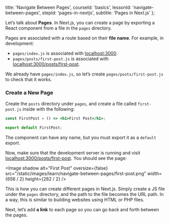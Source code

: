
  title: 'Navigate Between Pages',
  courseId: 'basics',
  lessonId: 'navigate-between-pages',
  stepId: 'pages-in-nextjs',
  subtitle: 'Pages in Next.js'
};

Let’s talk about **Pages**. In Next.js, you can create a page by exporting a React component from a file in the `pages` directory.

Pages are associated with a route based on their **file name**. For example, in development:

- `pages/index.js` is associated with [localhost:3000](http://localhost:3000).
- `pages/posts/first-post.js` is associated with [localhost:3000/posts/first-post](http://localhost:3000/posts/first-post).

We already have `pages/index.js`, so let’s create `pages/posts/first-post.js` to check that it works.

### Create a New Page

Create the `posts` directory under `pages`, and create a file called `first-post.js` inside with the following:

```jsx
const FirstPost = () => <h1>First Post</h1>;

export default FirstPost;
```

The component can have any name, but you must export it as a `default` export.

Now, make sure that the development server is running and visit [localhost:3000/posts/first-post](http://localhost:3000/posts/first-post). You should see the page:

<Image
  shadow
  alt="First Post"
  oversize={false}
  src="/static/images/learn/navigate-between-pages/first-post.png"
  width={656 / 2}
  height={282 / 2}
/>

This is how you can create different pages in Next.js. Simply create a JS file under the `pages` directory, and the path to the file becomes the URL path. In a way, this is similar to building websites using HTML or PHP files.

Next, let’s add **a link** to each page so you can go back and forth between the pages.

